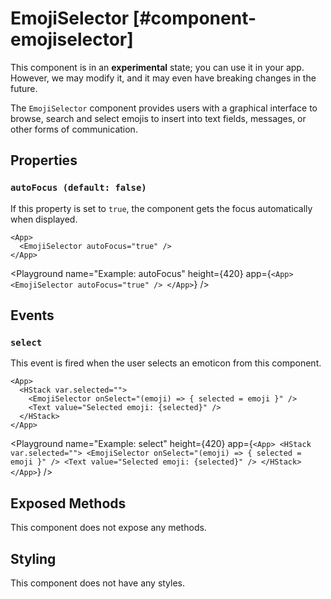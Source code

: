 
# EmojiSelector [#component-emojiselector]

<Callout type="warning" emoji="📔">This component is in an **experimental** state; you can use it in your app. However, we may modify it, and it may even have breaking changes in the future.</Callout>

The `EmojiSelector` component provides users with a graphical interface to browse, search and select emojis to insert into text fields, messages, or other forms of communication.

## Properties

### `autoFocus (default: false)`

If this property is set to `true`, the component gets the focus automatically when displayed.

```ueml copy
<App>
  <EmojiSelector autoFocus="true" />
</App>
```

<Playground
  name="Example: autoFocus"
  height={420}
  app={`
  <App>
    <EmojiSelector autoFocus="true" />
  </App>
  `}
/>

## Events

### `select`

This event is fired when the user selects an emoticon from this component.

```ueml copy /onSelect="(emoji) => { selected = emoji }"/
<App>
  <HStack var.selected="">
    <EmojiSelector onSelect="(emoji) => { selected = emoji }" />
    <Text value="Selected emoji: {selected}" />
  </HStack>
</App>
```

<Playground
  name="Example: select"
  height={420}
  app={`
    <App>
      <HStack var.selected="">
        <EmojiSelector onSelect="(emoji) => { selected = emoji }" />
        <Text value="Selected emoji: {selected}" />
      </HStack>
    </App>
  `}
/>

## Exposed Methods

This component does not expose any methods.

## Styling

This component does not have any styles.

